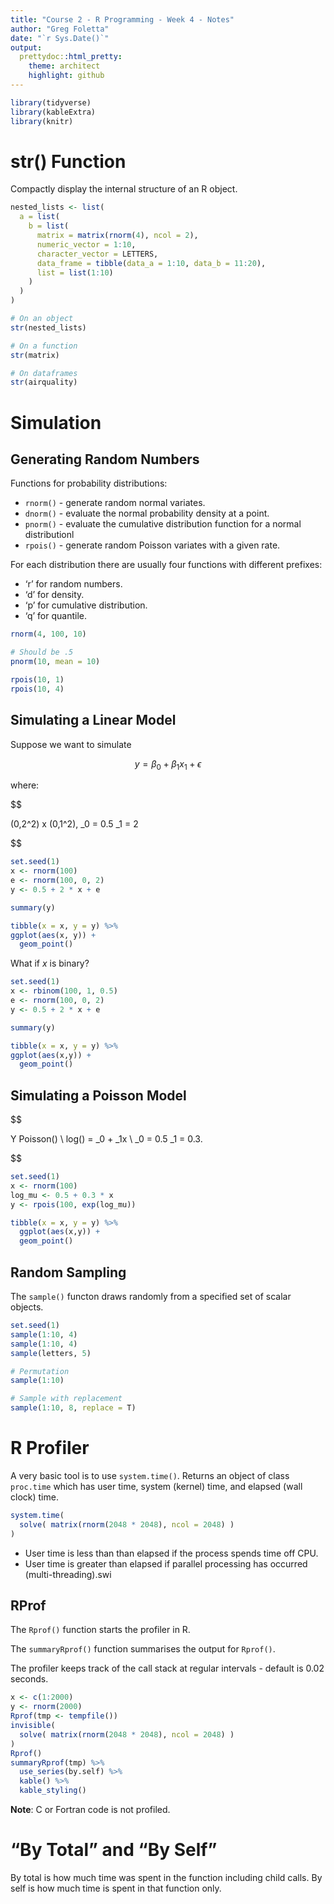 ```yaml
---
title: "Course 2 - R Programming - Week 4 - Notes"
author: "Greg Foletta"
date: "`r Sys.Date()`"
output:
  prettydoc::html_pretty:
    theme: architect
    highlight: github
---
```


```r
library(tidyverse)
library(kableExtra)
library(knitr)
```

# str() Function

Compactly display the internal structure of an R object.

```r
nested_lists <- list(
  a = list(
    b = list(
      matrix = matrix(rnorm(4), ncol = 2),
      numeric_vector = 1:10,
      character_vector = LETTERS,
      data_frame = tibble(data_a = 1:10, data_b = 11:20),
      list = list(1:10)
    )
  )
)

# On an object
str(nested_lists)

# On a function
str(matrix)

# On dataframes
str(airquality)
```

# Simulation

## Generating Random Numbers

Functions for probability distributions:

- `rnorm()` - generate random normal variates.
- `dnorm()` - evaluate the normal probability density at a point.
- `pnorm()` - evaluate the cumulative distribution function for a normal distributionl
- `rpois()` - generate random Poisson variates with a given rate.

For each distribution there are usually four functions with different prefixes:

- 'r' for random numbers.
- 'd' for density.
- 'p' for cumulative distribution.
- 'q' for quantile.

```r
rnorm(4, 100, 10)

# Should be .5
pnorm(10, mean = 10)
```

```r
rpois(10, 1)
rpois(10, 4)
```
## Simulating a Linear Model

Suppose we want to simulate 

$$ y = \beta_0+ \beta_1x_1 + \epsilon $$

where:

$$

\epsilon \sim \mathcal{N}(0,2^2)
\text{. Assume }
x \sim \mathcal{N}(0,1^2), \beta_0 = 0.5
\text{ and }
\beta_1 = 2

$$

```r
set.seed(1)
x <- rnorm(100)
e <- rnorm(100, 0, 2)
y <- 0.5 + 2 * x + e

summary(y)

tibble(x = x, y = y) %>%
ggplot(aes(x, y)) +
  geom_point()
```

What if $x$ is binary?

```r
set.seed(1)
x <- rbinom(100, 1, 0.5)
e <- rnorm(100, 0, 2)
y <- 0.5 + 2 * x + e

summary(y)

tibble(x = x, y = y) %>%
ggplot(aes(x,y)) +
  geom_point()
```

## Simulating a Poisson Model

$$

Y \sim Poisson(\mu) \\
log(\mu) = \beta_0 + \beta_1x \\
\text{and } \beta_0 = 0.5 \text{ and } \beta_1 = 0.3.

$$

```r
set.seed(1)
x <- rnorm(100)
log_mu <- 0.5 + 0.3 * x
y <- rpois(100, exp(log_mu))

tibble(x = x, y = y) %>%
  ggplot(aes(x,y)) +
  geom_point()
```

## Random Sampling

The `sample()` functon draws randomly from a specified set of scalar objects.

```r
set.seed(1)
sample(1:10, 4)
sample(1:10, 4)
sample(letters, 5)

# Permutation
sample(1:10)

# Sample with replacement
sample(1:10, 8, replace = T)
```

# R Profiler

A very basic tool is to use `system.time()`. Returns an object of class `proc.time` which has user time, system (kernel) time, and elapsed (wall clock) time.

```r
system.time(
  solve( matrix(rnorm(2048 * 2048), ncol = 2048) )
)
```

- User time is less than than elapsed if the process spends time off CPU.
- User time is greater than elapsed if parallel processing has occurred (multi-threading).swi

## RProf

The `Rprof()` function starts the profiler in R.

The `summaryRprof()` function summarises the output for `Rprof()`. 

The profiler keeps track of the call stack at regular intervals - default is 0.02 seconds.

```r
x <- c(1:2000)
y <- rnorm(2000)
Rprof(tmp <- tempfile())
invisible(
  solve( matrix(rnorm(2048 * 2048), ncol = 2048) )
)
Rprof()
summaryRprof(tmp) %>%
  use_series(by.self) %>%
  kable() %>%
  kable_styling()
```

**Note**: C or Fortran code is not profiled.

# "By Total" and "By Self"

By total is how much time was spent in the function including child calls. By self is how much time is spent in that function only.

